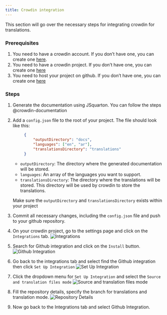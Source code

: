```yaml
--- 
title: Crowdin integration 
---
```



This section will go over the necessary steps for integrating crowdin for translations.

### Prerequisites
1. You need to have a crowdin account. If you don't have one, you can create one [here](https://crowdin.com/).
2. You need to have a crowdin project. If you don't have one, you can create one [here](https://crowdin.com/project/create)
3. You need to host your project on github. If you don't have one, you can create one [here](https://github.com)

### Steps
1. Generate the documentation using JSquarton. You can follow the steps @crowdin-documentation
2. Add a `config.json` file to the root of your project. The file should look like this:

   ```json
        {
            "outputDirectory": "docs",
            "languages": ["en", "ar"],
            "translationsDirectory": "translations"
        }
    ```
    
    - `outputDirectory`: The directory where the generated documentation will be stored.
    - `languages`: An array of the languages you want to support.
    - `translationsDirectory`: The directory where the translations will be stored. This directory will be used by crowdin to store the translations.
    
    Make sure the `outputDirectory` and `translationsDirectory` exists within your project
3. Commit all necessary changes, including the `config.json` file and push to your github repository.
4. On your crowdin project, go to the settings page and click on the `Integrations` tab.
   ![Integrations](../images/open_integrations_tab.png){fig-align='center'}
5. Search for Github integration and click on the `Install` button.
   ![Github Integration](../images/search_github_integration.png){fig-align='center'}
6. Go back to the integrations tab and select find the Github integration then click `Set Up Integration`
   ![Set Up Integration](../images/open_integrations_tab.png){fig-align='center'}
7. Click the dropdown menu for `Set Up Integration` and select the `Source and translation files mode`
   ![Source and translation files mode](../images/source_translation_mode.png){fig-align='center'}
8. Fill the repository details, specify the branch for translations and translation mode.
   ![Repository Details](../images/select_github_repo.png){fig-align='center'}
9. Now go back to the Integrations tab and select Github Integration.
